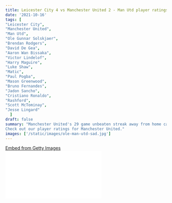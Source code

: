 ```yaml
---
title: Leicester City 4 vs Manchester United 2 - Man Utd player ratings
date: '2021-10-16'
tags: [
"Leicester City",
"Manchester United",
"Man Utd",
"Ole Gunnar Solskjaer",
"Brendan Rodgers",
"David De Gea",
"Aaron Wan Bissaka",
"Victor Lindelof",
"Harry Maguire",
"Luke Shaw",
"Matic",
"Paul Pogba",
"Mason Greenwood",
"Bruno Fernandes",
"Jadon Sancho",
"Cristiano Ronaldo",
"Rashford",
"Scott McTominay",
"Jesse Lingard"
  ]
draft: false
summary: "Manchester United's 29 game unbeaten streak away from home came to an end as Leicester City deepen the wounds of Ole Gunnar Solskjaer and his men. 
Check out our player ratings for Manchester United."
images: ['/static/images/ole-man-utd-sad.jpg']
---
```


<div
  className="getty embed image"
  style={{
    backgroundColor: '#fff',
    display: 'inline-block',
    fontFamily: 'Roboto, sans-serif',
    color: '#a7a7a7',
    fontSize: '11px',
    width: '100%',
    maxWidth: '594px',
    float: 'left',
    marginRight: '20px',
    marginBottom: '20px',
  }}
>
  <div style={{ padding: 0, margin: 0, textAlign: 'left' }}>
    <a
      href="http://www.gettyimages.in/detail/1235917746"
      target="_blank"
      style={{
        color: '#a7a7a7',
        textDecoration: 'none',
        fontWeight: 'normal !important',
        border: 'none',
        display: 'inline-block',
      }}
    >
      Embed from Getty Images
    </a>
  </div>
  <div
    style={{
      overflow: 'hidden',
      position: 'relative',
      height: 0,
      padding: '67.171715% 0 0 0',
      width: '100%',
    }}
  >
    <iframe
      src="//embed.gettyimages.com/embed/1235917746?et=nBGxlJPcSltqBlz_6ZOmgw&tld=in&sig=M8Wg-ueXQiduIX0xRPfePrZ-u_93SHpLx76X2FcWJlY=&caption=false&ver=1"
      scrolling="no"
      frameBorder={0}
      width={594}
      height={399}
      style={{
        display: 'inline-block',
        position: 'absolute',
        top: 0,
        left: 0,
        width: '100%',
        height: '100%',
        margin: 0,
      }}
    />
  </div>
</div>

<div
  className="getty embed image"
  style={{
    backgroundColor: '#fff',
    display: 'inline-block',
    fontFamily: 'Roboto, sans-serif',
    color: '#a7a7a7',
    fontSize: '11px',
    width: '100%',
    maxWidth: '594px',
    float: 'left',
    marginRight: '20px',
    marginBottom: '20px',
  }}
>
  <div style={{ padding: 0, margin: 0, textAlign: 'left' }}>
    <a
      href="http://www.gettyimages.in/detail/1235917870"
      target="_blank"
      style={{
        color: '#a7a7a7',
        textDecoration: 'none',
        fontWeight: 'normal !important',
        border: 'none',
        display: 'inline-block',
      }}
    >
      Embed from Getty Images
    </a>
  </div>
  <div
    style={{
      overflow: 'hidden',
      position: 'relative',
      height: 0,
      padding: '70.87542% 0 0 0',
      width: '100%',
    }}
  >
    <iframe
      src="//embed.gettyimages.com/embed/1235917870?et=Na1MPxjwS4FdieMNk6enOQ&tld=in&sig=vYzSGPjzII2E7_5attr_GQ1Oy5DEztVyR43MjlperCc=&caption=false&ver=1"
      scrolling="no"
      frameBorder={0}
      width={594}
      height={421}
      style={{
        display: 'inline-block',
        position: 'absolute',
        top: 0,
        left: 0,
        width: '100%',
        height: '100%',
        margin: 0,
      }}
    />
  </div>
</div>

<div
  className="getty embed image"
  style={{
    backgroundColor: '#fff',
    display: 'inline-block',
    fontFamily: 'Roboto, sans-serif',
    color: '#a7a7a7',
    fontSize: '11px',
    width: '100%',
    maxWidth: '594px',
    float: 'left',
    marginRight: '20px',
    marginBottom: '20px',
  }}
>
  <div style={{ padding: 0, margin: 0, textAlign: 'left' }}>
    <a
      href="http://www.gettyimages.in/detail/1235916984"
      target="_blank"
      style={{
        color: '#a7a7a7',
        textDecoration: 'none',
        fontWeight: 'normal !important',
        border: 'none',
        display: 'inline-block',
      }}
    >
      Embed from Getty Images
    </a>
  </div>
  <div
    style={{
      overflow: 'hidden',
      position: 'relative',
      height: 0,
      padding: '66.66667% 0 0 0',
      width: '100%',
    }}
  >
    <iframe
      src="//embed.gettyimages.com/embed/1235916984?et=IYP8NsnISCVjlSA8WmaDjA&tld=in&sig=5mXnNMknc3GW23Qet0NJpO1gr1C1gNgUVawt1tM8EQE=&caption=false&ver=1"
      scrolling="no"
      frameBorder={0}
      width={594}
      height={396}
      style={{
        display: 'inline-block',
        position: 'absolute',
        top: 0,
        left: 0,
        width: '100%',
        height: '100%',
        margin: 0,
      }}
    />
  </div>
</div>

**The pressure piles on to Ole Gunnar Solskjaer as his side have been poor on a day they had to win to build up their confidence ahead of a hectic and tough fixture schedule in front of them.**

**Tielemans, Soyuncu, Jamie Vardy and Patson Daka ended Man Utd's 29 game unbeaten streak away from home as Leicester piled onto Manchester United's misery.**

**Here are the player ratings of Manchester United:**

### 1. David De Gea: 8

Given how well Leicester were in the game, he was still able to pull out multiple saves to deny the Foxes and keep Man Utd in the game.

### 2. Aaron Wan-Bissaka: 5.5

It was yet another game where the right back made an impact in the game in the defensive half for Man Utd.

His defensive efforts tailed off late on in the game as the Leicester players had the better of him physically.

He even received a yellow card in the build up to the third goal for the hosts.

### 3. Victor Lindelof: 6

He received a yellow card for a rash challenge on Jamie Vardy.

He looked steady at the back for Man Utd unlike his partner, Maguire.

Grabbed a fine assist in the game with a really good diagonal ball for the onrushing Marcus Rashford.

### 4. Harry Maguire: 2

Started the game off on the wrong note.

He gave Leicester the equaliser as Leicester broke through from Iheanacho who supplied the assist to Tielemans.

He was extremely poor at the back. Many misplaced passes and lost Daka for Leicester's fourth goal of the afternoon.

### 5. Luke Shaw: 5.5

He looked to provide some attacking potential from the left hand side for Man Utd, but his deliveries were far from good.

He nearly got one to Ronaldo, but the Portuguese could not capitalise on it.

### 6. Matic: 6

He was actually calm and collective in front of Man Utd's back four.

Collected the ball well and pushed forward with it on multiple occasions. Looked to drive Man Utd out from the back on a few occasions.

Had one effort on goal from distance which kept Schmeichel on his toes. His performance tailed off at the back end of the game.

This performance will surely give Ole something to think about when it comes to the personnel he has to use in that defensive midfield position.

### 7. Pogba: 5

The recently crowned Nations League winner was poor on the day as he had the ball stolen off him many times in the game.

He looked lost in the game and was far from his best. It was certainly not a performance that Pogba had displayed a few nights ago in the Nations League final.

Got booked in the later stages of the second half.

### 8. Mason Greenwood: 7

The Man Utd wonderkid came up with a stunning strike in the first half of the game to give the Red Devils the lead.

However, he could not build on from that goal as he couldn't get his left foot to produce a goal even when he was found by Ronaldo and co. in really good open spaces.

### 9. Bruno Fernandes: 5.5

It was yet another disappointing night for the Portuguese midfielder as he was way off his best.

He was once again unable to deliver and was grumpy more often than not.

Found a fine pass to Rashford at the far corner and one cross into the box for Ronaldo, but he just couldn't make a significant difference in the game.

### 10. Jadon Sancho: 5

He started the game well this time around as he grew in confidence as the game progressed.

After Leicester scored the equaliser, he couldn't be seen much with the ball at his feet and he had a quiet second half.

He was taken off first in the game for Man Utd.

### 11. Cristiano Ronaldo: 5.5

The Portuguese icon couldn't capitalise on a good goal scoring opportunity in the first half.

Although, he tried to help out his teammates in the middle of the park to keep the ball rolling forward.

Tried hard to get on the end of a looping ball, but his outstretched legs couldn't make enough contact.

He had a quiet day, but he'll be back stronger.

## Substitutes

### 12. Rashford: 7

Came on and looked to inject some serious pace to trouble the Leicester defence.

Came up with a really good goal as he was clinical after making a really good run in behind the Foxes defence.

### 13. Scott McTominay: 3

Came on late in the game and lost the ball a few times. Couldn't make an impact.

### 14. Jesse Lingard: 4

Couldn't do much in the game, but had a shot on goal and that was yet another quiet appearance for Lingard as a substitute.
